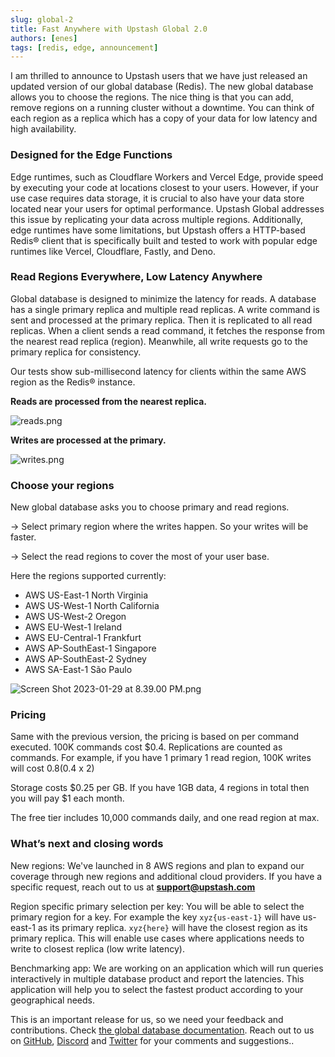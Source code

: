 ```yaml
---
slug: global-2
title: Fast Anywhere with Upstash Global 2.0
authors: [enes]
tags: [redis, edge, announcement]
---
```


I am thrilled to announce to Upstash users that we have just released an updated version of our global database (Redis). The new global database allows you to choose the regions. The nice thing is that you can add, remove regions on a running cluster without a downtime. You can think of each region as a replica which has a copy of your data for low latency and high availability.

### Designed for the Edge Functions

Edge runtimes, such as Cloudflare Workers and Vercel Edge, provide speed by executing your code at locations closest to your users. However, if your use case requires data storage, it is crucial to also have your data store located near your users for optimal performance. Upstash Global addresses this issue by replicating your data across multiple regions. Additionally, edge runtimes have some limitations, but Upstash offers a HTTP-based Redis® client that is specifically built and tested to work with popular edge runtimes like Vercel, Cloudflare, Fastly, and Deno.

### Read Regions Everywhere, Low Latency Anywhere

Global database is designed to minimize the latency for reads. A database has a single primary replica and multiple read replicas. A write command is sent and processed at the primary replica. Then it is replicated to all read replicas. When a client sends a read command, it fetches the response from the nearest read replica (region). Meanwhile, all write requests go to the primary replica for consistency.

Our tests show sub-millisecond latency for clients within the same AWS region as the Redis® instance.

**Reads are processed from the nearest replica.**

![reads.png](/blog/global2/reads.png)

**Writes are processed at the primary.**

![writes.png](/blog/global2/writes.png)

### Choose your regions

New global database asks you to choose primary and read regions.

→ Select primary region where the writes happen. So your writes will be faster.

→ Select the read regions to cover the most of your user base.

Here the regions supported currently:

- AWS US-East-1 North Virginia
- AWS US-West-1 North California
- AWS US-West-2 Oregon
- AWS EU-West-1 Ireland
- AWS EU-Central-1 Frankfurt
- AWS AP-SouthEast-1 Singapore
- AWS AP-SouthEast-2 Sydney
- AWS SA-East-1 São Paulo

![Screen Shot 2023-01-29 at 8.39.00 PM.png](/blog/global2/Screen_Shot_2023-01-29_at_8.39.00_PM.png)

### Pricing

Same with the previous version, the pricing is based on per command executed. 100K commands cost $0.4. Replications are counted as commands. For example, if you have 1 primary 1 read region, 100K writes will cost $0.8 ($0.4 x 2)

Storage costs $0.25 per GB. If you have 1GB data, 4 regions in total then you will pay $1 each month.

The free tier includes 10,000 commands daily, and one read region at max.

### What’s next and closing words

New regions: We've launched in 8 AWS regions and plan to expand our coverage through new regions and additional cloud providers. If you have a specific request, reach out to us at **[support@upstash.com](mailto:support@upstash.com)**

Region specific primary selection per key: You will be able to select the primary region for a key. For example the key `xyz{us-east-1}` will have us-east-1 as its primary replica. `xyz{here}` will have the closest region as its primary replica. This will enable use cases where applications needs to write to closest replica (low write latency).

Benchmarking app: We are working on an application which will run queries interactively in multiple database product and report the latencies. This application will help you to select the fastest product according to your geographical needs.

This is an important release for us, so we need your feedback and contributions. Check [the global database documentation](/docs/redis/features/globaldatabase). Reach out to us on [GitHub](https://github.com/upstash/issues/issues/new), [Discord](https://discord.com/invite/w9SenAtbme) and [Twitter](https://twitter.com/upstash) for your comments and suggestions..

